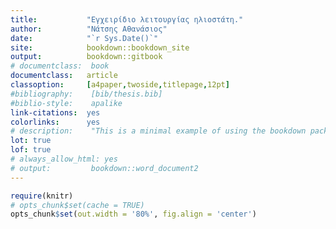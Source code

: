 ```yaml
---
title:           "Εγχειρίδιο λειτουργίας ηλιοστάτη."
author:          "Νάτσης Αθανάσιος"
date:            "`r Sys.Date()`"
site:            bookdown::bookdown_site
output:          bookdown::gitbook
# documentclass:  book
documentclass:   article
classoption:     [a4paper,twoside,titlepage,12pt]
#bibliography:    [bib/thesis.bib]
#biblio-style:    apalike
link-citations:  yes
colorlinks:      yes
# description:    "This is a minimal example of using the bookdown package to write a book. The output format for this example is bookdown::gitbook."
lot: true
lof: true
# always_allow_html: yes
# output:         bookdown::word_document2
---
```


<!-- enable caching globally -->
```r
require(knitr)
# opts_chunk$set(cache = TRUE)
opts_chunk$set(out.width = '80%', fig.align = 'center')
```


<!-- _output.yml ouput build instructions -->
<!-- **use build all from Rstudio** -->
<!-- To compile this example to PDF, you need to install XeLaTeX. -->

